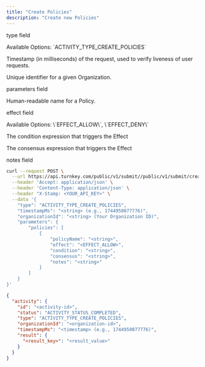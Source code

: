 ```yaml
---
title: "Create Policies"
description: "Create new Policies"
---
```



<Authorizations />

<H3Bordered text="Body" />

<ParamField body="type" type="enum<string>" required={true}><p>type field</p><p>Available Options: \`ACTIVITY_TYPE_CREATE_POLICIES\`</p></ParamField>
<ParamField body="timestampMs" type="string" required={true}><p>Timestamp (in milliseconds) of the request, used to verify liveness of user requests.</p></ParamField>
<ParamField body="organizationId" type="string" required={true}><p>Unique identifier for a given Organization.</p></ParamField>
<ParamField body="parameters" type="object" required={true}>
  <p>parameters field</p>
  <Expandable title="parameters details">
    <NestedParam parentKey="parameters" childKey="policies" type="array" required={true}>
      <Expandable title="policies details">
        <NestedParam parentKey="parameters.policies" childKey="policyName" type="string" required={true}><p>Human-readable name for a Policy.</p></NestedParam>
        <NestedParam parentKey="parameters.policies" childKey="effect" type="enum<string>" required={true}><p>effect field</p><p>Available Options: \`EFFECT_ALLOW\`, \`EFFECT_DENY\`</p></NestedParam>
        <NestedParam parentKey="parameters.policies" childKey="condition" type="string" required={false}><p>The condition expression that triggers the Effect</p></NestedParam>
        <NestedParam parentKey="parameters.policies" childKey="consensus" type="string" required={false}><p>The consensus expression that triggers the Effect</p></NestedParam>
        <NestedParam parentKey="parameters.policies" childKey="notes" type="string" required={false}><p>notes field</p></NestedParam>
      </Expandable>
    </NestedParam>
  </Expandable>
</ParamField>

<RequestExample>

```bash cURL
curl --request POST \
  --url https://api.turnkey.com/public/v1/submit//public/v1/submit/create_policies \
  --header 'Accept: application/json' \
  --header 'Content-Type: application/json' \
  --header "X-Stamp: <YOUR_API_KEY>" \
  --data '{
    "type": "ACTIVITY_TYPE_CREATE_POLICIES",
    "timestampMs": "<string> (e.g., 1744950077776)",
    "organizationId": "<string> (Your Organization ID)",
    "parameters": {
        "policies": [
            {
                "policyName": "<string>",
                "effect": "<EFFECT_ALLOW>",
                "condition": "<string>",
                "consensus": "<string>",
                "notes": "<string>"
            }
        ]
    }
}'
```

</RequestExample>

<ResponseExample>

```json 200
{
  "activity": {
    "id": "<activity-id>",
    "status": "ACTIVITY_STATUS_COMPLETED",
    "type": "ACTIVITY_TYPE_CREATE_POLICIES",
    "organizationId": "<organization-id>",
    "timestampMs": "<timestamp> (e.g., 1744950077776)",
    "result": {
      "<result_key>": "<result_value>"
    }
  }
}
```

</ResponseExample>
